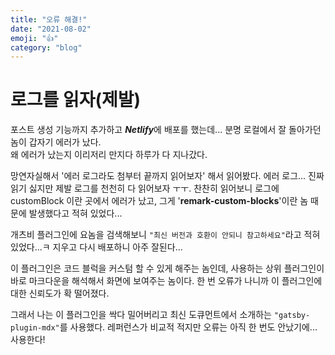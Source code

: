 ```yaml
---
title: "오류 해결!"
date: "2021-08-02"
emoji: "👍"
category: "blog"
---
```


# 로그를 읽자(제발)
포스트 생성 기능까지 추가하고 ***Netlify***에 배포를 했는데... 분명 로컬에서 잘 돌아가던 놈이 갑자기 에러가 났다.  
왜 에러가 났는지 이리저리 만지다 하루가 다 지나갔다.

망연자실해서 '에러 로그라도 첨부터 끝까지 읽어보자' 해서 읽어봤다. 에러 로그... 진짜 읽기 싫지만 제발 로그를 천천히 다 읽어보자 ㅜㅜ. 
찬찬히 읽어보니 로그에 customBlock 이란 곳에서 에러가 났고, 그게 '**remark-custom-blocks**'이란 놈 때문에 발생했다고 적혀 있었다...

개츠비 플러그인에 요놈을 검색해보니 `"최신 버전과 호환이 안되니 참고하세요"`라고 적혀있었다...ㅋ 지우고 다시 배포하니 아주 잘된다...  

이 플러그인은 코드 블럭을 커스텀 할 수 있게 해주는 놈인데, 사용하는 상위 플러그인이 바로 마크다운을 해석해서 화면에 보여주는 놈이다. 한 번 오류가 나니까 이 플러그인에 대한 신뢰도가 확 떨어졌다.  

그래서 나는 이 플러그인을 싹다 밀어버리고 최신 도큐먼트에서 소개하는 `"gatsby-plugin-mdx"`를 사용했다. 레퍼런스가 비교적 적지만 오류는 아직 한 번도 안났기에... 사용한다!
